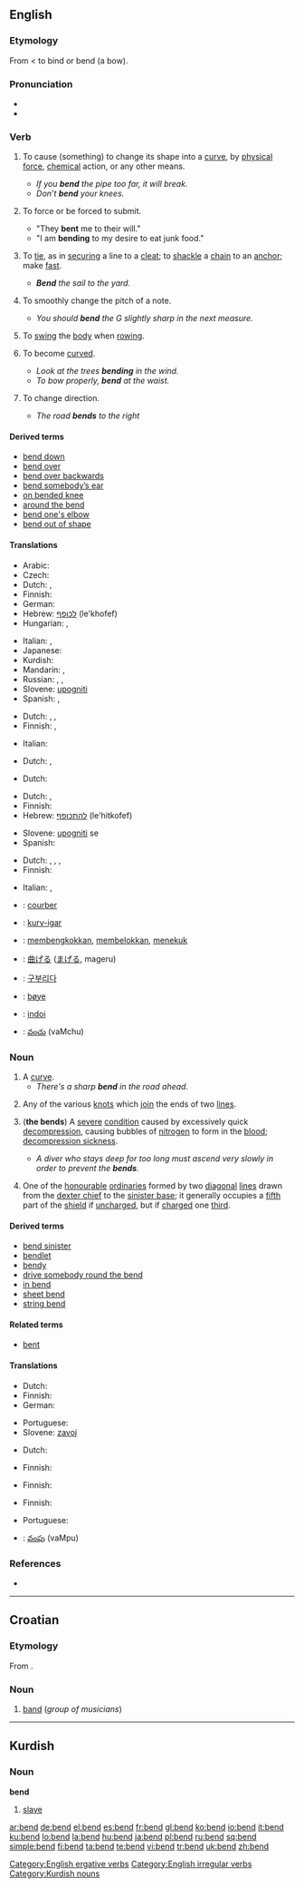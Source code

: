 {{wikipedia|dab=bend}}
==English==

===Etymology===
From {{etyl|enm}} {{term|benden}} < {{etyl|ang}} {{term|bendan}} to bind or bend (a bow).

===Pronunciation===
* {{IPA|/bɛnd/}}
* {{rhymes|ɛnd}}

===Verb===
{{en-verb|bends|bending|bent}}

# {{transitive}} To cause (something) to change its shape into a [[curve]], by [[physical]] [[force]], [[chemical]] action, or any other means.
#* ''If you '''bend''' the pipe too far, it will break.''
#* ''Don’t '''bend''' your knees.''
# {{transitive|intransitive}} To force or be forced to submit.
#* "They '''bent''' me to their will."
#* "I am '''bending''' to my desire to eat junk food."
# {{context|transitive|nautical}} To [[tie]], as in [[securing]] a line to a [[cleat]]; to [[shackle]] a [[chain]] to an [[anchor]]; make [[fast]].
#* '''''Bend''' the sail to the yard.''
# {{context|transitive|music}} To smoothly change the pitch of a note.
#* ''You should '''bend''' the G slightly sharp in the next measure.''
# {{context|intransitive|nautical}} To [[swing]] the [[body]] when [[rowing]].
# {{intransitive}}  To become [[curve]]d.
#* ''Look at the trees '''bending''' in the wind.''
#* ''To bow properly, '''bend''' at the waist.''
# {{intransitive}} To change direction.
#* ''The road '''bends''' to the right''

====Derived terms====
* [[bend down]]
* [[bend over]]
* [[bend over backwards]]
* [[bend somebody’s ear]]
* [[on bended knee]]
* [[around the bend]]
* [[bend one's elbow]]
* [[bend out of shape]]

====Translations====
{{trans-top|to shape into a curve}}
* Arabic: {{t|ar|ثنى|tr=thanaa|sc=Arab}}
* Czech: {{t-|cs|ohnout}}
* Dutch: {{t+|nl|buigen}}, {{t|nl|plooien}}
* Finnish: {{t+|fi|taivuttaa}}
* German: {{t+|de|beugen}}
* Hebrew: [[לכופף]] (le'khofef)
* Hungarian: {{t+|hu|hajlít}}, {{t-|hu|görbít}}
{{trans-mid}}
* Italian: {{t+|it|curvare}}, {{t+|it|piegare}}
* Japanese: {{t|ja|曲げる|tr=mageru|sc=Jpan}}
* Kurdish: {{ku-Arab|[[چه‌ماندن]]}}
* Mandarin: {{t|zh|屈|tr=qū}},  {{t|zh|弯|tr=wān}}
* Russian: {{t|ru|сгибать|tr=sgibát'|sc=Cyrl}},  {{t|ru|изгибать|tr=izgibát'|sc=Cyrl}},  {{t|ru|гнуть|tr=gnut'|sc=Cyrl}}
* Slovene: [[upogniti]]
* Spanish: {{t-|es|doblar}}, {{t-|es|curvar}}
{{trans-bottom}}

{{trans-top|to force or be forced to submit}}
{{trans-mid}}
{{trans-bottom}}

{{trans-top|to tie a line}}
* Dutch: {{t+|nl|knopen}}, {{t+|nl|bevestigen}}, {{t+|nl|vastmaken}}
* Finnish: {{t+|fi|sitoa}}, {{t+|fi|kiinnittää}}
{{trans-mid}}
* Italian: {{t-|it|ammanigliare}}
{{trans-bottom}}

{{trans-top|to change the pitch}}
* Dutch: {{t+|nl|buigen}}, {{t+|nl|corrigeren}}
{{trans-mid}}
{{trans-bottom}}

{{trans-top|to swing the body when rowing}}
* Dutch: {{t+|nl|buigen}}
{{trans-mid}}
{{trans-bottom}}

{{trans-top|to become curved}}
* Dutch: {{t+|nl|buigen}}, {{t|nl|plooien}}
* Finnish: {{t+|fi|taipua}}
* Hebrew: [[להתכופף]] (le'hitkofef)
{{trans-mid}}
* Slovene: [[upogniti]] se
* Spanish: {{t-|es|doblarse}}
{{trans-bottom}}

{{trans-top|to change direction}}
* Dutch: {{t|nl|afbuigen}}, {{t+|nl|buigen}}, {{t+|nl|draaien}}, {{t+|nl|gaan}}
* Finnish: {{t+|fi|kääntyä}}
{{trans-mid}}
* Italian: {{t-|it|piegarsi}}, {{t-|it|curvarsi}}
{{trans-bottom}}

{{checktrans-top}}
* {{ttbc|French}}: [[courber]]
* {{ttbc|Ido}}: [[kurv-igar]]
* {{ttbc|Indonesian}}: [[bengkok|membengkokkan]], [[belok|membelokkan]], [[tekuk|menekuk]]
* {{ttbc|Japanese}}: [[曲げる]] ([[まげる]], mageru)
* {{ttbc|Korean}}: [[구부리다]]
* {{ttbc|Norwegian}}: [[bøye]]
* {{ttbc|Romanian}}: [[indoi]]
* {{ttbc|Telugu}}: [[వంచు]] (vaMchu)
{{trans-bottom}}

===Noun===
{{en-noun}}

# A [[curve]].
#* ''There's a sharp '''bend''' in the road ahead.''
# {{nautical}} Any of the various [[knot]]s which [[join]] the ends of two [[line]]s.<!-- or the end of a line into some other object; (the latter are called hitch)
#* Note: In naval parlance, a knot involves splicing the strands of a rope.-->
# {{context|in plural|medicine|diving}} ('''the bends''') A [[severe]] [[condition]] caused by excessively quick [[decompression]], causing bubbles of [[nitrogen]] to form in the [[blood]]; [[decompression sickness]].
#* ''A diver who stays deep for too long must ascend very slowly in order to prevent the '''bends'''.''
# {{heraldry}} One of the [[honourable]] [[ordinary|ordinaries]] formed by two [[diagonal]] [[line]]s drawn from the [[dexter chief]] to the [[sinister base]]; it generally occupies a [[fifth]] part of the [[shield]] if [[uncharged]], but if [[charged]] one [[third]].

====Derived terms====
* [[bend sinister]]
* [[bendlet]]
* [[bendy]]
* [[drive somebody round the bend]]
* [[in bend]]
* [[sheet bend]]
* [[string bend]]

====Related terms====
* [[bent]]

====Translations====
{{trans-top|curve}}
* Dutch: {{t+|nl|bocht|m}}
* Finnish: {{t+|fi|mutka}}
* German: {{t+|de|Kurve|f}}
{{trans-mid}}
* Portuguese: {{t+|pt|curva|f}}
* Slovene: [[zavoj]] {{m}}
{{trans-bottom}}

{{trans-top|knot}}
* Dutch: {{t|nl|verbindingsknoop|m}}
{{trans-mid}}
* Finnish: {{t-|fi|kytky}}
{{trans-bottom}}

{{trans-top|decompression sickness}}
* Finnish: {{t-|fi|sukeltajantauti}}
{{trans-mid}}
{{trans-bottom}}

{{trans-top|heraldic term}}
* Finnish: {{t-|fi|palkki}}
{{trans-mid}}
* Portuguese: {{t+|pt|banda}}
{{trans-bottom}}

{{checktrans-top}}
* {{ttbc|Telugu}}: [[వంపు]] (vaMpu)
{{trans-bottom}}

===References===
* {{R:Heraldry 1862}}

[[Category:English ergative verbs]]
[[Category:English irregular verbs]]

----

==Croatian==

===Etymology===
From {{etyl|en|hr}} {{term|band}}.

===Noun===
{{hr-noun|m}}

# [[band]] (''group of musicians'')

----

==Kurdish==

===Noun===
'''bend'''

# [[slave]]

[[Category:Kurdish nouns]]

[[ar:bend]]
[[de:bend]]
[[el:bend]]
[[es:bend]]
[[fr:bend]]
[[gl:bend]]
[[ko:bend]]
[[io:bend]]
[[it:bend]]
[[ku:bend]]
[[lo:bend]]
[[la:bend]]
[[hu:bend]]
[[ja:bend]]
[[pl:bend]]
[[ru:bend]]
[[sq:bend]]
[[simple:bend]]
[[fi:bend]]
[[ta:bend]]
[[te:bend]]
[[vi:bend]]
[[tr:bend]]
[[uk:bend]]
[[zh:bend]]